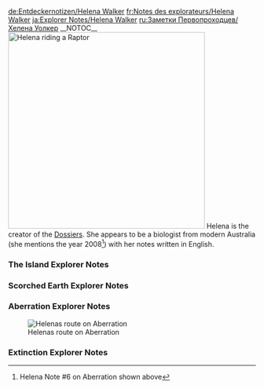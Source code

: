 <noinclude>
{{Include}}
{{ambox
| color = yellow
| icon = Carbonemys.png
| type = If you came directly to this page you can find the other Explorer Notes on page [[Explorer Notes]].
| info =
}}
[[de:Entdeckernotizen/Helena Walker]]
[[fr:Notes des explorateurs/Helena Walker]]
[[ja:Explorer Notes/Helena Walker]]
[[ru:Заметки Первопроходцев/Хелена Уолкер]]
{{MissingTranslations|es|it|pl|pt-br|th}}
</noinclude>__NOTOC__
[[File:Helena.jpg|thumb|400px|right|Helena<ref>[https://survivetheark.com/index.php?/articles.html/mysterious-mysteries-introducing-ark-digest-49-community-crunch-103-r557/ Digest 49, confirmation that Helena is the woman on the Box-Art]</ref> riding a [[Raptor]]]]
Helena is the creator of the [[Dossiers]]. She appears to be a biologist from modern Australia (she mentions the year 2008<ref>Helena Note #6 on Aberration shown above</ref>) with her notes written in English.

<div class="toccolours mw-collapsible mw-collapsed" style="background: none; border: none;">
===The Island Explorer Notes===
<div class="mw-collapsible-content">
{{Explorer Note
| title = Helena Note #1
| transcript = I’ve lost count of how many sunrises I’ve seen since I arrived on this island. Hundreds, I’d imagine, yet each one seems more beautiful than the last. Sometimes, I like to take Athena out just before dawn and watch it while flying through the morning sky. It’s in these simple moments that I realize just how lucky I am.<br/><br/>Not that I was unhappy exploring the reefs and rainforests back, in Oz, but I wasn’t ever going to spot a Bronto stomping about the outback, was I? Since I got here, I’ve had the opportunity to study creatures that no other biologist has even witnessed. I’ll always be grateful for that.
| author = Helena
| icon = NoteHelena.png
| sound = Helena_ExpNote_(The Island)_01.ogg
}}

{{Explorer Note
| title = Helena Note #2
| transcript = I’d been holding out for a change in weather before studying the wildlife of this island’s peculiar tundra region, but I think it’s safe to say that it’s not forthcoming. Clearly this planet has no axial tilt, and therefore, no seasons. That ice and snow isn’t melting anytime soon.<br/><br/>Can’t say I’m happy about it. The cold and I are not the best of mates, I can tell you that, but I’ll just have to suck it up. The climate during the Jurassic and cretaceous periods that many of this island’s creatures hail from was fairly uniform, so an arctic region is quite the oddity. It’d be plain stubborn of me not to have a Captain Cook.
| author = Helena
| icon = NoteHelena.png
| sound = Helena_ExpNote_(The Island)_02.ogg
}}

{{Explorer Note
| title = Helena Note #3
| transcript = The tribe that calls themselves The Howling Wolves has really made this northern adventure a lot easier. Well, them and Athena. She’s right at home here. I don’t think I’ll ever be able to repay Rockwell for just up and giving me, an Argentavis. He’s said our conversations are payment enough, but I still feel guilty. I should remember to collect some floral samples for him while I’m here.<br/><br/>Anyway, tagging along with the wolves has been a good introduction to the region, but I think I’m ready to making my own way. To make real scientific conclusions, I need to observe these animals undisturbed in their natural habitat for long periods of time.
| author = Helena
| icon = NoteHelena.png
| sound = Helena_ExpNote_(The Island)_03.ogg
}}

{{Explorer Note
| title = Helena Note #4
| transcript = What a day! There I am, putting the finishing touches on the mammoth dossier, when all of a sudden, a Tyrannosaurus starts attacking the herd. Strewth! A Tyrannosaurus wading through the bloody snow!<br/><br/>I asked The Howling Wolves at the nearest camp, and apparently, this is a common thing. They’re not new to the region. It just doesn’t make sense. How can a Tyrannosaurus survive in this climate? And how can the introduction of an apex predator not shift the entire ecosystem?
| author = Helena
| icon = NoteHelena.png
| sound = Helena_ExpNote_(The Island)_04.ogg
}}

{{Explorer Note
| title = Helena Note #5
| transcript = Well, I've combed through more carnivore droppings, than I care to calculate, and I can't say they provided many answers. All the predators in this region have very similar diets. With so many different predators hunting the same prey, the populations of all these species shouldn't be sustainable. Yet I've found nothing to indicate that any population shift is actually happening.<br/><br/>It's just bizarre! The longer I'm here, the more I realize that this region shouldn't exist. Its climate is out of sync with the rest of the island, many of the creatures here are millions of years ahead of the dinosaurs and the ecosystem is almost static!<br/><br/>Something's off. I need to review my notes.
| author = Helena
| icon = NoteHelena.png
| sound = Helena_ExpNote_(The Island)_05.ogg
}}

{{Explorer Note
| title = Helena Note #6
| transcript = Helena, you're a dipstick.<br/><br/>Going through my notes, I've realised that there are more predators than prey across this entire island by almost double. That's the opposite of how any ecosystem is supposed to work. I can't believe it took a Tyrannosaurus frolicking through the snow for me to see this. It's plain as day.<br/><br/>What to make of it? Add in the human factor, and it's impossible for this island to continue as it is by natural means. So, what, is this island's wildlife being monitored and curated somehow?<br/><br/>I should speak with Rockwell. Maybe he's come to a similar conclusion.
| author = Helena
| icon = NoteHelena.png
| sound = Helena_ExpNote_(The Island)_06.ogg
}}

{{Explorer Note
| title = Helena Note #7
| transcript = I never thought this island was normal, exactly. I mean, there are giant obelisks floating in the sky, for Pete's sake. Not to mention that cave I found, which hid a platform similar to those found at the base of said obelisks. Well, similar except for those oddly shaped holes that were carved into its podium.<br/><br/>I guess I just didn't care about all that. So long as I had my beautiful, unique and untainted ecosystem to study, I was happy. But now...<br/><br/>No, I shouldn't write it off just yet. Not before I arrive at Rockwell's. There's still a chance that my data is off or, that I missed something obvious. I won't give up on my paradise just yet.
| author = Helena
| icon = NoteHelena.png
| sound = Helena_ExpNote_(The Island)_07.ogg
}}

{{Explorer Note
| title = Helena Note #8
| transcript = I really need to visit Rockwell more. It's so energizing to be around someone of his experience that still has so much excitement for his work, and talking to him always helps me gain perspective.<br/><br/>As for the Island's ecological abnormalities, Rockwell reassured me that I was jumping to conclusions. He made a great point: Just because this place doesn't follow the scientific laws we're used to, doesn't mean it follows no scientific laws at all. After all, science is about discovery, and new discoveries can invalidate old principles.<br/><br/>So before I latch onto my theory, I need to gather more empirical evidence. Otherwise, I'm  no scientist.
| author = Helena
| icon = NoteHelena.png
| sound = Helena_ExpNote_(The Island)_08.ogg
}}

{{Explorer Note
| title = Helena Note #9
| transcript = On Rockwell's recommendation, I've headed south to start an in depth study of the Island's marine life with the help of a tribe called the Painted Sharks. Because the ecosystem of the ocean that surrounds the Island is separate from the ecosystem on the mainland, correlating patterns between them might help me isolate and understand this island's scientific abnormalities.<br/><br/>Also, after freezing my ass off for so long, I could really use an extended stay on a tropical island. Marine biology was never my strongest field, but I do love the ocean. If nothing else, it should be beautiful there.
| author = Helena
| icon = NoteHelena.png
| sound = Helena_ExpNote_(The Island)_09.ogg
}}

{{Explorer Note
| title = Helena Note #10
| transcript = The Painted Sharks have treated me like I'm the bloody queen since I showed them Rockwell's letter of recommendation. I don't think I've eaten better in my entire time on the Island. Not that it's a high bar, I'm a horrible cook. Oh, and they've been of tremendous help with my research, of course.<br/><br/>So far, my estimates of the predator-prey balance are consistent with the ecosystems on the mainland. The water is simply teeming with shoals of megalodons, and they are extremely aggressive. Perhaps that's a side effect of having limited prey? Sharks aren't known as territorial creatures. I'll have to study them further.
| author = Helena
| icon = NoteHelena.png
| sound = Helena_ExpNote_(The Island)_10.ogg
}}

{{Explorer Note
| title = Helena Note #11
| transcript = Still no anwsers as to why the Megalodons are so territorial, but I was privy to something even more extraordinary: Megalodon Mating Behavior! No one's ever witnessed Great Whites rooting around back home, so that alone is monumental, but I got something even better.<br/><br/>I know, what could possibly top watching Megalodons having a naughty, right? Tracking the female! I was able to observe her for almost the full gestation period, and get this, it only lasts one week. One Week! No wonder the population is so high. These are spitting out pups forty-four times the rate of Aussie Great Whites.<br/><br/>I should compare how they behave in captivity.
| author = Helena
| icon = NoteHelena.png
| sound = Helena_ExpNote_(The Island)_11.ogg
}}

{{Explorer Note
| title = Helena Note #12
| transcript = So, in addition to all of the oddities I found with wild megalodons, here's the real cherry on top: Taming them is a piece of piss. A bit of training and they're more obedient than the family dog.<br/><br/>Now, I've heard of sharks getting very rudimentary training over a year or so, but not to this extent. Certainly not so easily. Sharks aren't mammals or even avians, they're fish. They rely more on instinct, or to put it simply, they're not very smart. You shouldn't be able to ride one like a jet ski.<br/><br/>I'm trying to keep an open mind like Rockwell suggested, but this just feels wrong.
| author = Helena
| icon = NoteHelena.png
| sound = Helena_ExpNote_(The Island)_12.ogg
}}

{{Explorer Note
| title = Helena Note #13
| transcript = Well, this seals it. Just when I thought I'd made some sense of the notes I took while visiting the Painted Sharks, I spotted the nail in the proverbial coffin: Roos. A whole herd of giant Roos were just hopping about the countryside like they'd always been there.<br/><br/>As much as I love Roos, they just shouldn't be here, period. They evolved in Oz and Oz only sixty million years after the dinosaurs went extinct among a bevy of other marsupials. If I know any genus, it's this one, and Procoptodon should not exist here.<br/><br/>This island isn't an ecosystem, its a zoo.
| author = Helena
| icon = NoteHelena.png
| sound = Helena_ExpNote_(The Island)_13.ogg
}}

{{Explorer Note
| title = Helena Note #14
| transcript = Not too long ago, I thought this place was a far off utopia where I could study all the world's lost wonders. Now that I'm certain it's not natural at all, I have to say, it's lost a lot of luster.<br/><br/>Interference from mankind hasn't helped. Most tribes have learned to live in harmony with their slice of the island, but some aren't content with that. One is even trying to conquer all the others, and natural or not, this ecosystem won't be any better off if it's burned down in some great war.<br/><br/>The sunrises are still beautiful, though. At least nothing can change that.
| author = Helena
| icon = NoteHelena.png
| sound = Helena_ExpNote_(The Island)_14.ogg
}}

{{Explorer Note
| title = Helena Note #15
| transcript = Of all the abnormalities that I've observed, the tamed Megalodons stick out to me. It was almost like they were stray dogs who were resocialized, as though they had a genetic history of human obedience.<br/><br/>Most of my observations have been in the wild, but I think I may learn a thing or two if I observe domesticated creatures more closely. I need to study their diets, their mating patterns, how they socialize with other species... all that.<br/><br/>Rumor has it that there's some woman that's tamed a whole mess of them all by herself, so many that they call her The Beast Queen of the Jungle. Maybe she'll have some useful insights.
| author = Helena
| icon = NoteHelena.png
| sound = Helena_ExpNote_(The Island)_15.ogg
}}

{{Explorer Note
| title = Helena Note #16
| transcript = I suppose it was a bit naive of me to think that someone with the monicker of "Beast Queen" would roll out the red carpet. I guess I got used to all the friendly treatment that being an associate of Rockwell's earned me.<br/><br/>She did let me stay at least, and she hasn't instructed her dinosaurs to kill me yet, so that's a positive. Not that she'd really need the dinosaurs. If that glare of hers gets any more intense, I'll probably just burst into flames on the spot.<br/><br/>Strewth, I hope she eases up. Sifting through raptor excrement with someone watching is harder than you might think.
| author = Helena
| icon = NoteHelena.png
| sound = Helena_ExpNote_(The Island)_16.ogg
}}

{{Explorer Note
| title = Helena Note #17
| transcript = There's nothing special about the diet of these tamed creatures when compared to their wild counterparts. Part of that is the Beast Queen's doing, as she takes them on regular hunting excursions for training purposes.<br/><br/>Curiously, they never have to range too far. There is an abundance of prey nearby, despite the size of her pack. That this has held true regardless of her domesticated creature's remarkable birth and growth rates makes it even more unusual.<br/><br/>Oh, and I did finally get her name - Li Mei-Yin. She's gotten a little less glarey, too. In hindsight, maybe starting by studying her animals' feces just gave her the wrong impression...
| author = Helena
| icon = NoteHelena.png
| sound = Helena_ExpNote_(The Island)_17.ogg
}}

{{Explorer Note
| title = Helena Note #18
| transcript = The most interesting thing that I've observed about Mei-Ying's animals has been what they don't do - they never fight.<br/><br/>Among creatures that have been domesticated for generations like cats or dogs, that's normal, but there's a reason zoos keep their animals in separate enclosures. Certain instincts are hard to curb, and there should definitely be more disputes among such a diverse group.<br/><br/>Mei-Ying has even integrated a herd of herbivores into her army, as their thick hides have proven resistant to fire and explosives. Yet despite being surrounded by carnivores, they remain untouched. It doesn't make sense.<br/><br/>That's not to take anything away from Mei-Yin. She works hard to treat and train her animals well. She's not bad company either, at least when she's not mute and I don't go full biologist. Sometimes it's felt like speaking a new language, but it's been kind of refreshing.
| author = Helena
| icon = NoteHelena.png
| sound = Helena_ExpNote_(The Island)_18.ogg
}}

{{Explorer Note
| title = Helena Note #19
| transcript = After going over my notes from Mei-Yin's camp, I've concluded that the animals on this island are not only used to humans, but used to captivity. Even with their accelerated growth rates, their behavior indicates that they have been regularly domesticated for decades at least. Otherwise, they'd never obey the whims of mankind so easily.<br/><br/>With that in mind, I believe that my theory about this island being curated is back in play. In fact, it's possible that not only are animal populations being controlled, but that the animals themselves are genetically modified. However, before I bring this to Rockwell, there's one more rumor that I want to confirm.
| author = Helena
| icon = NoteHelena.png
| sound = Helena_ExpNote_(The Island)_19.ogg
}}

{{Explorer Note
| title = Helena Note #20
| transcript = This is the smoking gun. It has to be. I simply can't be convinced that this place is natural after finding an island populated entirely by carnivores.<br/><br/>Even if they fed off of each other, which is awfully dubious given that carnivore meat is much more likely to carry harmful parasites than herbivore meat, the landmass is so small and their population is so dense that they could never maintain it. Yet there it is, hidden away off the northeast coast of the Island. Someone would have to put them there on purpose.<br/><br/>There's no way that Rockwell can deny my theory now.
| author = Helena
| icon = NoteHelena.png
| sound = Helena_ExpNote_(The Island)_20.ogg
}}

{{Explorer Note
| title = Helena Note #21
| transcript = As I expected, Rockwell couldn't deny my theory, but I can't say that I have his endorsement either. He didn't seem terribly engrossed in the subject, frankly. Something else seems to have captured his attention as of late: the Island's obelisks..<br/><br/>Apparently, Rockwell stumbled upon a way to interact with the towering monuments while spelunking, of all things. I guess he felt the need to scratch that old intrepid explorer itch of his. It's pretty impressive, considering his age.<br/><br/>Now that I think about it, the obelisks could be linked to my own findings. Their nature has always been a mystery, and Rockwell made some intriguing observations. I should follow up.
| author = Helena
| icon = NoteHelena.png
| sound = Helena_ExpNote_(The Island)_21.ogg
}}

{{Explorer Note
| title = Helena Note #22
| transcript = Though I've been received by the Iron Brotherhood, they didn't seem very pleased to see me, especially when I mentioned Rockwell. That's a first. Add that to the rather deserted, gloomy state of their compound, and I'm starting to feel a bit apprehensive. Their leader can't return from his hunting expedition soon enough.<br/><br/>All I've confirmed so far is that yes, they gathered all of the artifacts Rockwell sought and yes, the artifacts were able to activate one of the obelisks. You'd think they'd be celebrating such a monumental discovery, but it's just killjoys as far as the eye can see. Go figure.
| author = Helena
| icon = NoteHelena.png
| sound = Helena_ExpNote_(The Island)_22.ogg
}}

{{Explorer Note
| title = Helena Note #23
| transcript = I keep glancing at the artifact. I understand why the Iron Brotherhood's leader didn't want it. Since it has no apparent use, all it does is remind him of the tribesman who died seizing it from that giant spider.<br/><br/>Can it really be useless, though? They described the artifacts that activated the obelisk as looking similar to it, so I headed to the nearest obelisk to see if I could get a response. No luck. Maybe it activates something else?<br/><br/>Of course! The platform in the cave! It's a long shot, but it's the only thing I can think of that's similar to the obelisks. Definitely worth a try.
| author = Helena
| icon = NoteHelena.png
| sound = Helena_ExpNote_(The Island)_23.ogg
}}

{{Explorer Note
| title = Helena Note #24
| transcript = Unbelievable! The artifacts perfectly fits one of the slots in the platform's pedestal. How did I not notice that right away? I really am a dipstick.<br/><br/>So if this key, such as it is, was acquired by activating one of the obelisks, then it follows that the other two keys can be obtained by activating the other two obelisks. Then, with all three keys, maybe this platform will lead to whatever is controlling the Island's ecosystem.<br/><br/>If the other obelisks work the way that the first one did, that means I have to find a whole mess of artifacts first, and I don't think I can do that alone...
| author = Helena
| icon = NoteHelena.png
| sound = Helena_ExpNote_(The Island)_24.ogg
}}

{{Explorer Note
| title = Helena Note #25
| transcript = Well, the Howling Wolves are quickly tracking down the artifacts, but after hearing about what happened to the Iron Brotherhood, that's as far as they'll go. It's understandable, but it leaves me in a tight spot. If a giant spider and I get in a scrap, the spider's winning for sure.<br/><br/>Even with Athena on my side, I prefer to avoid danger, not confront it. My aim's piss poor and I've got fists like marshmallows. If I want a fair go at actually surviving whatever happens when the obelisk activates, I'll need backup.<br/><br/>Negotiation Notes: Don't mention feces. Don't look directly at the glare. Bring chili (UNBURNED).
| author = Helena
| icon = NoteHelena.png
| sound = Helena_ExpNote_(The Island)_25.ogg
}}

{{Explorer Note
| title = Helena Note #26
| transcript = Now, I know you don't get a nickname like "Beast Queen" without being one tough lady, but when I saw that giant ape, I still thought we were buggered. Fortunately, Mei-Yin's got more intestinal fortitude than yours truly, and somehow, someway she was able to pull out a win. Glad I'm on her good side!.<br/><br/>I already found the second key, but I want to take a look around here before we head back through the portal. This ape either lived here, or was released when we activated the obelisk. Finding out how it survived in this isolated environment or how it got here could prove useful.
| author = Helena
| icon = NoteHelena.png
| sound = Helena_ExpNote_(The Island)_26.ogg
}}

{{Explorer Note
| title = Helena Note #27
| transcript = So, these are the conquerors that I heard about way back when. Not a great first impression. Mei-Yin and I weren't quite mates, but watching her creatures get slaughtered like that certainly wasn't pleasant. I'm not a fan of the prisoner lifestyle, either.<br/><br/>The leader introduced himself as Gaius Marcellus Nerva, and he's not a complete bogan, I'll give him that. He let me keep my personal effects and our conversations have been civil so far. I get the feeling that'll change if I don't cooperate, though.<br/><br/>Not that I have much choice. They already took the keys. The only way I'm seeing this through is as a "guest" of the New Legion."
| author = Helena
| icon = NoteHelena.png
| sound = Helena_ExpNote_(The Island)_27.ogg
}}

{{Explorer Note
| title = Helena Note #28
| transcript = This Nerva bloke's FIGJAM incarnate. He seems to think that he's Jupiter's gift to the Island or some rubbish like that. I think his ego was actually tangible when the Legion returned from to the obelisk with the third key and the head of a dragon in tow.<br/><br/>Sadly, as much as I would enjoy seeing him fall flat on his face, I need him and I need the New Legion. So, when he "asked" me to guide his forces to the hidden cave, I obliged without protest.<br/><br/>What he'll do with me afterwards, I don't know.
| author = Helena
| icon = NoteHelena.png
| sound = Helena_ExpNote_(The Island)_28.ogg
}}

{{Explorer Note
| title = Helena Note #29
| transcript = When Nerva and his band return from the cave, they'll decide my fate, so this may be my final chance to reflect. I may as well take advantage of it.<br/><br/>I realize that had I just ignored the signs and accepted this paradise at face value, I'd still be happy and free. Would that have been better? I don't think so. After a lot of thought, I've decided that I'd rather die seeking the truth than living in an illusion. That, as Rockwell would say, is the path of a true scientist.<br/><br/>Not that I'm Galileo battling the church or anything, but hey, it's something to hold onto.
| author = Helena
| icon = NoteHelena.png
| sound = Helena_ExpNote_(The Island)_29.ogg
}}

{{Explorer Note
| title = Helena Note #30
| transcript = Well, I'm not dead, and as it turns out, neither was Mei-Yin. In fact, it was her who freed me, and insisted we follow Nerva through the portal in the cave.<br/><br/>A horrifying scene awaited us. All of Nerva's men lay dead amongst the shards of a mysterious metal, but Nerva's body was missing. Forgetting my present company, I suggested a peaceful approach if we encountered him. That earned me one hell of a knockout punch.<br/><br/>When I came to, I searched the whole station, but the only signs of Mei-Yin and Nerva were a few ounces of dried blood. No bodies, and no victor.<br/><br/>There, floating outside the window and surrounded by machinery, was the very island that I had been living on, and it too was orbiting high above the Earth along with countless other stations just like it. The ecosystem on the Island wasn't just curated, it was completely artificial from the ground up!<br/><br/>What in the hell is all this, why would anyone construct it, and how could they have possibly kept it hidden from the world? I don't have the answers to any of these questions or the dozens of others that keep popping into my head, but somehow, I mean to find out. Somehow, I'll find the truth.
| author = Helena
| icon = NoteHelena.png
| sound = Helena_ExpNote_(The Island)_30.ogg
}}</div>
</div>

<div class="toccolours mw-collapsible mw-collapsed" style="background: none; border: none;">
===Scorched Earth Explorer Notes===
<div class="mw-collapsible-content">
{{Explorer Note
| title = Helena Note #1 (Scorched Earth)
| transcript = I had to pick the desert. Why the hell did I pick the desert?<br/><br/>Well, I suppose "pick" is a rather strong word for it. I’m still not entirely certain just how I got that console working, but it suddenly started cycling through holographic images of different destinations far from the island that I’d been living on. Of course, I just had to go and press another button while it was showing off one that contained miles and miles of bloody desert, and here I am.<br/><br/>That’s just typical of me, isn’t it? Always leaping, never looking. Oh well, better make the best of it, and by that, I mean "better not die of heat exhaustion."
| author = Helena
| icon = NoteHelena.png
| sound = Helena_ExpNote_(Scorched Earth)_01.ogg
}}

{{Explorer Note
| title = Helena Note #2 (Scorched Earth)
| transcript = My hunting skills are seriously out of practice. Not that I was ever spectacular, but I feel like I’d graduated from smashing bugs with a rock at some point.<br/><br/>At least I was thoroughly rewarded for my efforts. My hunch was spot on these big green bastards are carrying drinkable water on their backs, and thank goodness for that! I may have never known if I’d killed a red one first, since those carry oil instead. Far less useful when you’re dying of thirst, let me tell you.<br/><br/>I may be fighting the inevitable, though. I’m still on foot and still alone. Definitely miss Athena.
| author = Helena
| icon = NoteHelena.png
| sound = Helena_ExpNote_(Scorched Earth)_02.ogg
}}

{{Explorer Note
| title = Helena Note #3 (Scorched Earth)
| transcript = I’m on a roll. By sheer coincidence, I stumbled into another group of survivors today, and they didn’t try to kill me or anything. If I didn’t know how probability actually worked, I’d say that this recent string of good luck is the universe making up for sending me to the bloody desert in the first place.<br/><br/>The caravaners were welcoming, and the creatures they ride are fascinating. They seem like dinosaurs, but they also appear to share some biology with camels. Bizarre! For all its oddities, the island never had anything like that.<br/><br/>I’ll have to study them… after a nap. All this desert survival’s left me knackered.
| author = Helena
| icon = NoteHelena.png
| sound = Helena_ExpNote_(Scorched Earth)_03.ogg
}}

{{Explorer Note
| title = Helena Note #4 (Scorched Earth)
| transcript = If I’d ended up in this place instead of on that island, I’d have never imagined the ecosystem was natural. Not for two seconds.<br/><br/>Take these morellatops: they’re a cross between a ceratops, a morelladon and a camel, and the strangest part? There are places in its humps where you can stick a spigot and get clean drinking water. Tastes like piss, but not only is it safe, it doesn’t even harm the morellatops. It’s crackers.<br/><br/>Definitely the result of genetic engineering, but I knew that, didn’t I? It’s time to get to the “why.” Maybe studying the creatures here with my new perspective will yield some insight.
| author = Helena
| icon = NoteHelena.png
| sound = Helena_ExpNote_(Scorched Earth)_04.ogg
}}

{{Explorer Note
| title = Helena Note #5 (Scorched Earth)
| transcript = Today, I caught a glimpse of what the caravaners call the "Endless Dunes". The desolate sea of sand that apparently surrounds the livable portion of the desert on all sides.<br/><br/>Now those dunes can't literally be endless, but it's easy to see why one would think that. Not only do they, stretch on to the horizon, but they're home to get to... get this... giant sand "worms" that will devour anything that sets foot in their domain.<br/><br/>I laughed that off at first. Then I saw a creature the size of a train burst up from the sand and devour a wild morellatops that had wandered into its territory. I suppose I'll just have to learn to walk without rhythm...
| author = Helena
| icon = NoteHelena.png
| sound = Helena_ExpNote_(Scorched Earth)_05.ogg
}}

{{Explorer Note
| title = Helena Note #6 (Scorched Earth)
| transcript = As absurd as the Death Worms are, I see their purpose. They are a natural barrier.<br/><br/>If this whole place is a space station posing as a real ecosystem, then it needs to keep the wildlife and humans inside it contained in a way that appears natural. The island accomplished that by simply being an island, and the desert does it via the Death Worms.<br/><br/>Granted, a large population of predators with ludicrous kilocalorie needs would never last long in a place as devoid of prey, but as this is an artificial environment, the station can feed or, replace the Death Worms as needed. It's a little convoluted, but it makes sense.
| author = Helena
| icon = NoteHelena.png
| sound = Helena_ExpNote_(Scorched Earth)_06.ogg
}}

{{Explorer Note
| title = Helena Note #7 (Scorched Earth)
| transcript = Time to go over the facts.<br/><br/>Like the island, this desert is a space station posing as a natural environment. It is inhabited by a large population of dangerous, genetically engineered creatures, and a small population of humans that are struggling to survive. This whole environment is then deliberately contained by a combination of a holographic horizon and natural barriers.<br/><br/>Assuming the other space stations are at all similiar, then this whole thing is starting to look like some kind of bizarre experiment on a grand scale. Yes, each station would represent an experimental group, and...<br/><br/>I'll have to continue this later. One of the caravan's scouts just returned in a panic. Something about rocks being alive, which is of course ridic.
| author = Helena
| icon = NoteHelena.png
| sound = Helena_ExpNote_(Scorched Earth)_07.ogg
}}

{{Explorer Note
| title = Helena Note #8 (Scorched Earth)
| transcript = I long for the days when I thought a tyrannosaurus frolicking through the snow was the height of absurdity. Compared to yesterday, that seems commonplace.<br/><br/>As the scout had so eloquently put, the rocks were indeed alive. Alive, in the shape of a massive, bipedal golem and exceedingly angry. I was too shocked to scatter like the others when it charged, and for a moment, I was certain that I would die.<br/><br/>Then something even more ludicrous happened - lightning crashed into the golem, but it didn't come from the sky. It came from the mouth of a bloody dragon.<br/><br/>I don't recall much else. Fear and instinct pretty much took over for the rest of the day, and while that helped me survive, I'm once again on my own.
| author = Helena
| icon = NoteHelena.png
| sound = Helena_ExpNote_(Scorched Earth)_08.ogg
}}

{{Explorer Note
| title = Helena Note #9 (Scorched Earth)
| transcript = I remember now, the dragon had a rider. Rather, the wyvern did. Two legs means its a wyvern. Strewth, listen to me, fighting to survive and still finding time for semantics.<br/><br/>The rider was covered up too well to get a good look at them. Could it have been Mei Yin? No, that's stupid. I don't know if she's even alive, much less in this desert with me. It would be just like her though, to have tamed the meanest thing here so quickly.<br/><br/>It's nice to pretend that a friend might be looking out for me, at least. We were sort of mates, right? Sort of.<br/><br/>I could really use one right now. A friend, I mean.
| author = Helena
| icon = NoteHelena.png
| sound = Helena_ExpNote_(Scorched Earth)_09.ogg
}}

{{Explorer Note
| title = Helena Note #10 (Scorched Earth)
| transcript = Well, I found a new best mate. The little fuzzball isn't exactly what I meant, but I'll take her.<br/><br/>I've dubbed her species Renopila Amplexus. They're small, cuddly little herbivores, and as far as I can tell, taming one has no practical use. I just couldn't let the her starve to death, though. I guess all this rubbish with golems and wyverns has quelched what was left of my scientific instinct to leave nature to nature.<br/><br/>At least we provide each other with a little warmth at night, and her antics have helped to keep my spirits up. I suppose I'll need to give her a name.
| author = Helena
| icon = NoteHelena.png
| sound = Helena_ExpNote_(Scorched Earth)_10.ogg
}}


{{Explorer Note
| title = Helena Note #11 (Scorched Earth)
| transcript = I may have been wrong about Renopila not having a practical use. Earlier today, my furry new companion started bouncing around so excitedly that I couldn't calm her down, and then soon enough it started raining.<br/><br/>I brushed that off as a coincidence, but soon after filling my waterskins and setting off once more, she started acting skittish. I decided to find shelter just in case, and within minutes light rainfall had turned into an electrical storm.<br/><br/>I'll need more evidence to draw any firm conclusions of course, but I wouldn't mind having a fuzzy little weather radar with me.<br/><br/>You know... It's a little on the nose, but Radar's not a bad name.
| author = Helena
| icon = NoteHelena.png
| sound = Helena_ExpNote_(Scorched Earth)_11.ogg
}}

{{Explorer Note
| title = Helena Note #12 (Scorched Earth)
| transcript = Thank goodness that I decided to find some high ground two days ago, or I'd have never spotted this settlement. That's twice now that I've stumbled into my own salvation. I can't count on that happening again. I'll need to stay here for a while and prepare before setting out once more.<br/><br/>Fortunately, the villagers are willing to let me trade work for supplies and shelter. Another stroke of luck, and another factor I can't rely on. On the Island, Rockwell's name got me far, but here I'm just another stranger. Not everyone will trust or help me. I need to be prepared to survive on my own.
| author = Helena
| icon = NoteHelena.png
| sound = Helena_ExpNote_(Scorched Earth)_12.ogg
}}

{{Explorer Note
| title = Helena Note #13 (Scorched Earth)
| transcript = In some ways, surviving on my own was less work. At least then I wasn't conscripted into manual labor. Ugh, my whole body feels sore!<br/><br/>I bet I wouldn't have to work if I were as adorable as Radar. The whole village is in love with her. I swear, they spoil her like a furry little princess. <br/><br/>Rockwell would be livid about this arrangement. I can just hear him ranting about treating scholars with propriety. I hope the old Brit is doing well. Maybe when I've broken this mystery wide open, I'll figure out a way to get him off the Island and we can discuss it all over tea like old times.
| icon = NoteHelena.png
| sound = Helena_ExpNote_(Scorched Earth)_13.ogg
}}

{{Explorer Note
| title = Helena Note #14 (Scorched Earth)
| transcript = While my mind still can't recall the last time I fired a gun, my muscle memory is much better. According to my would be instructor, I wasn't a complete disaster on the firing range.<br/><br/>I'm no pacifist. Death and violence are a part of life, that's just nature. Yet a gun still makes me a little uncomfortable. The idea of shooting at another human just seems instinctively wrong to me. I couldn't even fire at the New Legion back on the island.<br/><br/>But I need to pull my weight. The villagers have been welcoming and patient with me. For their sakes, I need to practice.
| author = Helena
| icon = NoteHelena.png
| sound = Helena_ExpNote_(Scorched Earth)_14.ogg
}}

{{Explorer Note
| title = Helena Note #15 (Scorched Earth)
| transcript = I may have to put my freshly polished marksmanship skills to the test sooner than I thought. A hunting party spotted a swarm of giant mantises heading in our direction.<br/><br/>Yes, giant mantises. I haven't spotted them with my own eyes, but the villagers have spoken of them every now and again. They say the insects have these little hands that can actually grip and wield weapons or tools. Sounds absolutely loony, but so is the idea of a mantis swarm at all. They must share Ghost Mantis' distaste for cannibalism.<br/><br/>No one seems keen on fighting them, but they're too close to outrun. Hopefully they'll just pass us by.
| author = Helena
| icon = NoteHelena.png
| sound = Helena_ExpNote_(Scorched Earth)_15.ogg
}}

{{Explorer Note
| title = Helena Note #16 (Scorched Earth)
| transcript = My hopes that the Mantises would ignore the village were unfounded, and I think we were all wondering if this morning's sunrise would be our last. Despite all my practice, my rifle felt heavy and foreign in my shaking hands as the swarm advanced. Fortunately, they weren't our only visitors.<br/><br/>The villagers erupted in cheers as lightning and fire tore through the advancing insects from above. Some chanted a name: Wali al Aswad. The rider, still hidden behind black robes, didn't acknowledge the ovation. With swift efficiency, their small flight of Wyverns decimated the Mantis swarm and made for the horizon.<br/><br/>Wali al Aswad... I need to meet this person, if only to thank them.
| author = Helena
| icon = NoteHelena.png
| sound = Helena_ExpNote_(Scorched Earth)_16.ogg
}}

{{Explorer Note
| title = Helena Note #17 (Scorched Earth)
| transcript = Just who or what Wali al Aswad is depends on who you ask. Some of the villagers have attached a religious connotation to the figure, believing it to be some sort of heavenly guardian who appears to worthy in their time of need, One villager is even convinced Wali is an extraterrestrial.<br/><br/>I don't deal in beliefs. I deal in empirical evidence, and that means nothing about Wali is certain until I can meet them. I won't forget this village's kindness, especially after granting me a morellatops and supplies for my journey, but this is why I'm here - to find answers.
| author = Helena
| icon = NoteHelena.png
| sound = Helena_ExpNote_(Scorched Earth)_17.ogg
}}

{{Explorer Note
| title = Helena Note #18 (Scorched Earth)
| transcript = I'm definitely more prepared for this desert than before, and better equipped. With my morellatops offering a large, mobile supply of water and Radar looking out for the weather, the only threat I really have to worry about is major predators. Also giant golems.<br/><br/>I'm actually impressed with the shape I'm in, if I do say so myself. I think I even saw some ab definition the other day. Took me long enough. I've been living without sweets for ages, after all, You'd think I'd get fit much quicker.<br/><br/>Great, now I miss sweets. The things I'd to do taste chocolate again...
| author = Helena
| icon = NoteHelena.png
| sound = Helena_ExpNote_(Scorched Earth)_18.ogg
}}

{{Explorer Note
| title = Helena Note #19 (Scorched Earth)
| transcript = It took weeks of searching, but I finally caught a glimpse of Wali al Aswad. I knew I was getting close when I found a series of fulgurite formations this morning, and sure enough, I spotted several wyverns later in the afternoon with a lone rider among them.<br/><br/>The rider clearly saw me too, because soon enough the wyverns were circling overhead. I waved and yelled in greeting, even calling out Mei Yin's name just in case. Yet without so much as a nod, the wyverns regrouped and flew off.<br/><br/>Wali's not a social butterfly it seems, but I'm not letting them off the hook that easily.
| author = Helena
| icon = NoteHelena.png
| sound = Helena_ExpNote_(Scorched Earth)_19.ogg
}}

{{Explorer Note
| title = Helena Note #20 (Scorched Earth)
| transcript = Of course Wali lives on a bloody mountain. Of course they do. I saw their wyverns land at the summit yesterday, and they haven't left. This has to be their home...unfortunately.<br/><br/>The paths were too narrow for my morellatops, so I had to leave it behind. It should know to wander off if I don't return for it, not that I can really afford to worry about it. The climb's doing a fine job of kicking my ass even without distractions.<br/><br/>I swear, if I don't have a six pack after climbing a mountain in the bloody desert, I'm going to be awfully cross.
| author = Helena
| icon = NoteHelena.png
| sound = Helena_ExpNote_(Scorched Earth)_20.ogg
}}

{{Explorer Note
| title = Helena Note #21 (Scorched Earth)
| transcript = I don't know what kind of reception I expected when I reached the summit, but laughter wasn't one of them. Yet that was exactly what I heard when I finally let myself collapse and started flinging every obscenity I could think of at this damned mountain - the bemused laughter of an old woman.<br/><br/>Wali al Aswad is definitely no guardian angel. She was quick to dismiss those particular rumors with remarks about how the gods have abandoned this wretched place.<br/><br/>As long I avoided that subject though, she's welcomed my questions with surprising warmth, though often enigmatically. I have a feeling that I'll need to be patient with her.
| author = Helena
| icon = NoteHelena.png
| sound = Helena_ExpNote_(Scorched Earth)_21.ogg
}}

{{Explorer Note
| title = Helena Note #22 (Scorched Earth)
| transcript = It turns out that I didn't find Wali al Aswad. She found me.<br/><br/>While the portal I used to get here opened with little fanfare on my end, apparently the other side created quite the spectacle. According to Wali, it was easy for her to spot from atop her wyvern, and she started tailing me soon afterwards. I guess her timely interventions were no coincidence.<br/><br/>She didn't seem very surprised when I told her about the obelisks, their guardians or even that this desert is actually a space station. Either she knows more than she's saying, or experience has grinded the surprise right out of her.
| author = Helena
| icon = NoteHelena.png
| sound = Helena_ExpNote_(Scorched Earth)_22.ogg
}}

{{Explorer Note
| title = Helena Note #23 (Scorched Earth)
| transcript = I really missed flying. There's no replicating the feeling, and no replacement for seeing a sunrise amongst the clouds.<br/><br/>Wali probably started these wyvern riding sessions just to give herself an escape hatch when our conversations get too personal, but I can't say I mind. Despite their appearance, riding a wyvern is just as pleasant as riding an argentavis, even without a saddle. By design, perhaps?<br/><br/>No matter. Genetically engineered or not, they are magnificent creatures. It's a risky proposition, but I absolutely must observe them in the wild sometime. I can't pass up an opportunity like that.
| author = Helena
| icon = NoteHelena.png
| sound = Helena_ExpNote_(Scorched Earth)_23.ogg
}}

{{Explorer Note
| title = Helena Note #24 (Scorched Earth)
| transcript = Now that Wali has deemed by wyvern riding skills acceptable, she's finally agreed to show me around the region.<br/><br/>From what I can gather, Wali has been here for a very long time, maybe longer than Rockwell was on the island. She knows the history of every village and ruin. Apparently there was once a great city to the southeast, but it was wiped out at some point.<br/><br/>She's still mum on a lot of details, but I'll just have to keep prying. Radar's been helpful in that regard. Wali definitely seems to be in a better mood when the fuzzball's around. That little charmer's certainly earned her keep.
| author = Helena
| icon = NoteHelena.png
| sound = Helena_ExpNote_(Scorched Earth)_24.ogg
}}

{{Explorer Note
| title = Helena Note #25 (Scorched Earth)
| transcript = I'm grateful that Wali allows me time to study the local wildlife, but I suspect she only does so out of amusement. She always says something like, "Why do you spend so much time on these scribbles that no one will read?"<br/><br/>I never have a good retort. It's true that no one else may ever read my dossiers, as I have no way to reproduce or distribute them as long as I'm trapped on one of these space stations. When I started them, they were a passion project, created out of my love for nature and its creatures.<br/><br/>Now? I guess they're just part of my identity. Writing them helps remind me who I am.
| author = Helena
| icon = NoteHelena.png
| sound = Helena_ExpNote_(Scorched Earth)_25.ogg
}}

{{Explorer Note
| title = Helena Note #26 (Scorched Earth)
| transcript = I can't believe it! Wali spotted someone wandering in the desert the other day, and it turned out to be none other than Edmund Rockwell! I just about burst into tears when I recognized him.<br/><br/>Apparently, he heard that Nerva was holding me captive and sought to negotiate my release. That lead him to the cave, and eventually he wound up here. Awfully sweet of him to go through all that trouble for my sake!<br/><br/>Strangely, Wali claims that she saw a portal open up far away from her territory shortly before mine did. I guess that was Rockwell's, though Wali arrived at the scene too late to track him. Rockwell theorized that the portals may have taken us through time as well as space. Considering my present company, I'm inclined to agree with him.
| author = Helena
| icon = NoteHelena.png
| sound = Helena_ExpNote_(Scorched Earth)_26.ogg
}}

{{Explorer Note
| title = Helena Note #27 (Scorched Earth)
| transcript = Wali has been much quieter since we found Rockwell. I guess she's just letting us catch up. However, she did say something interesting when we were recounting Nerva's ambitions for the Island.<br/><br/>"This place would never allow anyone to master it," she said, and when I asked her to explain, she told me that the great city to the southeast was destroyed by the obelisk itself.<br/><br/>Now it's just conjecture, but it's interesting to think about. Could the curators of these stations be monitoring human behavior and clipping its wings should the survivors ever band together and fly too close to the sun? If each station represents a different group in a larger experiment, "resetting" human progress would make a lot of sense.<br/><br/>It's a bit grim though, isn't it? Yikes.
| author = Helena
| icon = NoteHelena.png
| sound = Helena_ExpNote_(Scorched Earth)_27.ogg
}}

{{Explorer Note
| title = Helena Note #28 (Scorched Earth)
| transcript = I don't think Rockwell's been sleeping much. I awoke last night to find him studying a strange piece of metal by firelight. I guess some tribe gave it to him as a gift, along with a very familiar looking artifact.<br/><br/>I insisted that we show those items to Wali, and she recognized them as the property of this station's lone guardian. With all that she knows, I'm not surprised that she's activated the obelisks before. Hell, it sounds like the old battle ax has even slain the beast herself!<br/><br/>Since we have said guardian's artifact, Wali says that we can leave this station at any time. I suppose we may as well. Rockwell's eager to depart, and as much as I like Wali, I've had my fill of sand.
| author = Helena
| icon = NoteHelena.png
| sound = Helena_ExpNote_(Scorched Earth)_28.ogg
}}

{{Explorer Note
| title = Helena Note #29 (Scorched Earth)
| transcript = The transporter that can take us back to the "control center"  station is in the ruins of another city, south of the mountains. Wali believes that it was destroyed by the obelisks, just like the city in the southeast.<br/><br/>I didn't press her for details, not that I'd have gotten any. Wali's more tight lipped about those ruins than anything. I had to practically beg her to take me to the southeastern city, and while we were there, she spent most of her time just gazing out into the distance.<br/><br/>No sense in bringing her mood down with that rubbish now. After all that she's done for me, I'd like give her a nice, proper farewell.
| author = Helena
| icon = NoteHelena.png
| sound = Helena_ExpNote_(Scorched Earth)_29.ogg
}}

{{Explorer Note
| title = Helena Note #30 (Scorched Earth)
| transcript = Having seen us through the ruins and safely to the platform, Wali has taken her leave. After doing so much for me, I was sad to see her go, but at least I got her to smile before she left. Well, me and Radar. I can't very well take the little critter with me, so I officially gave Wali ownership of her. They'll be good for each other, I think.<br/><br/>Gah, I wrote "Wali" up there. Twice! I suppose old habits die hard, but it's not really her name, is it? I always knew that was the case, but she'd never told me to call her anything else. At least not until now.<br/><br/>Well at any rate - cheers, Raia. It was a pleasure to have known you.
| author = Helena
| icon = NoteHelena.png
| sound = Helena_ExpNote_(Scorched Earth)_30.ogg
}}</div>
</div>

<div class="toccolours mw-collapsible mw-collapsed" style="background: none; border: none;">
===Aberration Explorer Notes===
<div class="mw-collapsible-content">
{{Explorer Note
| title = Helena Note #1 (Aberration)
| transcript = Bloody hell, this place is weird. Don't get me wrong, it's fascinating too. Such an abundance of underground flora is completely unheard of, and because so many of the plants here are bioluminescent, the whole forest has an eery beauty to it.<br/><br/>That's just it though - eery is the operative word. I've been holding my rifle so tightly since we got here that I swear I've left dents in the grip.<br/><br/>We should have gone back to the Island. People know us there, they might have preferred help and supplies. Rockwell didn't want to hear it though, and I wasn't about to let him come here alone.
| author = Helena
| icon = NoteHelena.png
| sound = Helena_ExpNote_(Aberration)_01.ogg
}}

{{Explorer Note
| title = Helena Note #2 (Aberration)
| transcript = "You can't surprise me anymore, life," I said. "After wyverns, golems and giant sand worms, I'm ready for anything."<br/><br/>"What about flying squid-bat-murder-monsters?" life replied.<br/><br/>"Well, that is mildly surprising," I conceded.<br/><br/>By which I mean, I shot and cursed at those things all afternoon. At least, when I wasn't running from them. Thankfully after thinning their numbers a little, they decided that Rockwell and I weren't worth the trouble. Let's hope they don't change their minds. I'm not sure I have enough ammunition left to fend them off again.<br/><br/>And yes, I know that FSBMM isn't the most scientific of monikers, but I'm bloody upset with them right now so that's what I'm calling them...along with some other names I'd rather not write down.
| author = Helena
| icon = NoteHelena.png
| sound = Helena_ExpNote_(Aberration)_02.ogg
}}

{{Explorer Note
| title = Helena Note #3 (Aberration)
| transcript = While I can't say I'm enamored with this station's wildlife, I'm certainly grateful for its abundance of natural resources, particularly water. The permeability of the rocks here is astounding. The cavern walls are wet with condensation, and the floor is littered with pools of water.<br/><br/>After all that time in the desert, this is one change I can welcome with open arms! Thank God for hydration!<br/><br/>I don't mean that just for my own sake, either. Rockwell seems...distracted. The other day, I had to keep him from walking headlong into a poisonous mushroom. He wouldn't fare well in a harsher environment. Then again, at his age, I'm sure I'd lose a step too.
| author = Helena
| icon = NoteHelena.png
| sound = Helena_ExpNote_(Aberration)_03.ogg
}}

{{Explorer Note
| title = Helena Note #4 (Aberration)
| transcript = There's no mistaking it. That was a giant, armored mole rat. Thankfully it wasn't aggressive, so I was able to get a good look at it.<br/><br/>Its appearance made me realize something that I'd taken for granted. Every creature I've encountered has some basis on either a known species, or human legend. Golems and wyverns never existed on Earth, but humans did write stories about them. Even the FSBMMs (still cross with them) appear to be a pastiche of known fauna.<br/><br/>What does that mean? Are the curators of these stations human, do they merely possess extensive knowledge of humans or am I grasping at straws? I can't say, but it's worth pondering.
| author = Helena
| icon = NoteHelena.png
| sound = Helena_ExpNote_(Aberration)_04.ogg
}}

{{Explorer Note
| title = Helena Note #5 (Aberration)
| transcript = The FSBMMs returned, and I was right - I didn't have the firepower to fight them. Luckily someone else did.<br/><br/>It was incredible! I've never seen a human move that fast. One second, I'm a dead woman, and the next there's someone in glowing, silver armor tearing through those creatures like they were dodos. One got punched so hard it skipped off the cavern floor!<br/><br/>As if a superhuman savior wasn't shocking enough, when they lifted their visor, I found a familiar face. It was Mei-Yin! It took me a good minute to form a sentence after that. I must have looked like a complete dipstick, because I swear, she almost laughed.<br/><br/>At least I'm a living dipstick, and with her around, I just might stay that way.
| author = Helena
| icon = NoteHelena.png
| sound = Helena_ExpNote_(Aberration)_05.ogg
}}

{{Explorer Note
| title = Helena Note #6 (Aberration)
| transcript = What's the saying? Absence makes the heart grow fonder? On the Island, I wasn't sure where I stood with Mei Yin, but now we've been catching up like best mates. She apologized for socking me in the face, I learned how she arrived here and that she got her new scar while battling Nerva to the death... you know. Best mate things.<br/><br/>She also introduced us to some of her new allies at her camp, and here's where it gets loony - they're from the future! Well, my future, anyway.<br/><br/>It all fits, doesn't it? I never met anyone from my future before, but Mei Yin and Rockwell are from my past and the technology here is beyond anything from my present. Clearly the current year is far beyond 2008, but by how much?
| author = Helena
| icon = NoteHelena.png
| sound = Helena_ExpNote_(Aberration)_06.ogg
}}

{{Explorer Note
| title = Helena Note #7 (Aberration)
| transcript = The journey to the village was a bit tricky. Since Rockwell and I lack the high-tech armor the others wear, they had to help us along with rope ladders and zip-lines.<br/><br/>We made it eventually though, and it's quite the sight. The technology this tribe uses is incredible, although Rockwell was far more intrigued by it than I was. Mei Yin's friend, Diana, gave us the grand tour and he pelted her with questions the whole time.<br/><br/>Fortunately, Diana just smiled and answered his questions patiently. Apparently she was a pilot in her own time, which is the same era her fellow villagers are from. That there are so many people from one time period on one station seems unusual. I wonder what it means?"
| author = Helena
| icon = NoteHelena.png
| sound = Helena_ExpNote_(Aberration)_07.ogg
}}

{{Explorer Note
| title = Helena Note #8 (Aberration)
| transcript = I have to convince them to stop! There's no way the station will allow this.<br/><br/>"This place would never allow anyone to master it."<br/><br/>If it weren't for Raia's warning, I'd be ecstatic about what they were creating. A gateway that can help us escape the station and reach the planet below? It's brilliant, but the obelisks will kill everyone here before we can complete it, just like they destroyed the village Raia told me about. I'm sure of it.<br/><br/>Bloody hell, I'm going to look like an absolute madwoman. I've barely settled in here and I'm already coming to them with doomsday prophecies. I'll need to convince Mei Yin and Diana first. They're my best bet.
| author = Helena
| icon = NoteHelena.png
| sound = Helena_ExpNote_(Aberration)_08.ogg
}}

{{Explorer Note
| title = Helena Note #9 (Aberration)
| transcript = The tribe's leadership was surprisingly receptive to my ideas, but still a bit skeptical. Apparently they've already fiddled with one of the obelisks, and even damaged this station's control center. So while they believe my account of what happened in the desert, they think the threat is already contained. Thankfully Diana convinced them to lend me a small team to inspect the obelisk, just in case. Better than nothing, at least.<br/><br/>However, on this station, getting to an obelisk is something of a risky proposition. To reach them, we'll need to make a trip to the surface, which even Mei Yin says is dangerous. That means before I go, I'll need to get a crash course on that armor.
| author = Helena
| icon = NoteHelena.png
| sound = Helena_ExpNote_(Aberration)_09.ogg
}}

{{Explorer Note
| title = Helena Note #10 (Aberration)
| transcript = My time in the desert may have given me some skill with firearms and helped me get fit - despite failing to give me washboard abs much to my chagrin - but I'm still no soldier. That was evident to anyone who saw me flailing around in the training yard these past few days.<br/><br/>If it weren't for Mei Yin and Diana, I'd still be crashing my TEK Armor into rocks or tripping over myself like a drunken dodo. Plus, I always feel less silly when there's someone to laugh at my mistakes along with me.<br/><br/>Fortunately Mei Yin will be accompanying me to the obelisks, so this whole thing won't rest in my unsteady, armored hands. Thank God!
| author = Helena
| icon = NoteHelena.png
| sound = Helena_ExpNote_(Aberration)_10.ogg
}}

{{Explorer Note
| title = Helena Note #11 (Aberration)
| transcript = Mei Yin and I set out yesterday, alongside a bespectacled computer expert named Santiago. He'll be the one to actually examine the obelisk. He claims that he can hack into its terminal. If it's preparing to unleash a surge of power, as I suspect, then he says that he might be able to reroute it.<br/><br/>Rockwell, for his part, is staying behind. He's been aiding the village's scientists in their studies since we arrived and has become rather... engrossed. Every other sentence with him is about that bloody metal he named after himself. It's a bit troubling, but thankfully Diana said she'd look after him.<br/><br/>I can't spend time worrying after Rockwell now, though. The fate of that whole village might depend on this expedition. Focus up, Helena! Let's do this!
| author = Helena
| icon = NoteHelena.png
| sound = Helena_ExpNote_(Aberration)_11.ogg
}}

{{Explorer Note
| title = Helena Note #12 (Aberration)
| transcript = The structure of this space station must be vastly different from the others to allow for these massive caverns. Is that uncommon, or do many of the stations vary so radically from one another? I've only seen three. For all I know, they could come in all shapes and sizes.<br/><br/>Speaking of different, Mei Yin's been fairly talkative since we left, at least for her. She'll still grow quiet sometimes, but instead of trying to burn me to death with invisible eye lasers, she stares into the distance and idly fiddles with her necklace. I think it depicts a plane or spaceship of some kind. I wonder where she got it?
| author = Helena
| icon = NoteHelena.png
| sound = Helena_ExpNote_(Aberration)_12.ogg
}}

{{Explorer Note
| title = Helena Note #13 (Aberration)
| transcript = They weren't exaggerating when they said the surface was dangerous. Direct exposure to sunlight during the day will quickly burn a human to a crisp, even in this fancy armor.<br/><br/>That means we have to adjust our sleep schedules and wait just below the surface until night falls. When it does, we'll make a mad dash for the obelisk, let Santiago get in as much work as he dares, then run our asses back to safety.<br/><br/>Strewth! I thought that bloody desert was diabolical, but this tops it for sure! Why couldn't we do something simple, like flee from a pack of ravenous Allosaurus or something? This life I lead, I swear...
| author = Helena
| icon = NoteHelena.png
| sound = Helena_ExpNote_(Aberration)_13.ogg
}}

{{Explorer Note
| title = Helena Note #14 (Aberration)
| transcript = Santiago's still going over his readings from last night, but even without them, it seems clear that the obelisk was behaving oddly. It was pulsing wildly and the ground beneath it received regular tremors, as if the whole station was on the verge of tearing itself apart. If this obelisk goes off, it could mean armageddon for every living thing here.<br/><br/>Despite this, Santiago is insisting on analyzing his readings. The scientist in me is proud of his dedication to hard evidence, but the part of me that would rather not be obliterated by a mysterious, high tech space station really wishes he would hurry the hell up.
| author = Helena
| icon = NoteHelena.png
| sound = Helena_ExpNote_(Aberration)_14.ogg
}}

{{Explorer Note
| title = Helena Note #15 (Aberration)
| transcript = We shared our findings with the village by radio. Santiago's analysis confirmed what I suspected - the obelisks are highly unstable. They could be days away from reacting.<br/><br/>However, Santiago raised a good point. Even if the gateway project is shut down, we can't say for sure that it would stabilize the obelisks. It may be too late to dissuade the station from destroying the village. The only way to ensure our survival is to shut down the obelisks themselves.<br/><br/>According to Santiago, we can't do that from the obelisk's platforms, but he may be able to manipulate said platforms into teleporting us somewhere we could. Specifically? Into the heart of the station itself.<br/><br/>It's a huge risk, but it may be the only hope we have.
| author = Helena
| icon = NoteHelena.png
| sound = Helena_ExpNote_(Aberration)_15.ogg
}}

{{Explorer Note
| title = Helena Note #16 (Aberration)
| transcript = I can't believe it! We actually made it! We're inside the station! There's a platform here that Santiago was able to lock onto. Perhaps it was used while the station was being built?<br/><br/>The architecture here is similar to that of the control center I encountered before - a jagged cavern of metal, lit by an unearthly blue glow. There's a constant hum all around us, likely from the power being sent to all areas of the station.<br/><br/>Hopefully Santiago is able to find a map on that console he's been messing with. Then all we have to do is find a control room and shut down the obelisks. Simple, right? Right…
| author = Helena
| icon = NoteHelena.png
| sound = Helena_ExpNote_(Aberration)_16.ogg
}}

{{Explorer Note
| title = Helena Note #17 (Aberration)
| transcript = As we made our way deeper into the station, we passed through a massive chamber. It was so vast that I couldn't see the bottom of it from the bridge we were on. Yet it was packed full. From wall to wall, it was filled with specimen tubes, each containing creatures, fetuses or eggs.<br/><br/>I knew from the holograms that I'd seen on the Island's control center that each station created it's own creatures, but I'd never seen where the process actually occurred! There were specimens for every creature that lived on the station - from dinosaurs to huge, alien looking monsters. I would have loved to get more data from the room's consoles, but... <br/><br/>You know, after reading that aloud, I think Mei Yin was right. That idea really does sound stupid and dangerous. Good call.
| author = Helena
| icon = NoteHelena.png
| sound = Helena_ExpNote_(Aberration)_17.ogg
}}

{{Explorer Note
| title = Helena Note #18 (Aberration)
| transcript = Ever since I saw those strange holograms in the Island's control center, I'd considered this possibility in the back of mind, but I wasn't prepared to confront it. Not directly.<br/><br/>The room was similar to the one with the creatures, if much smaller. Specimen tubes lined the walls in neat rows and columns, but these all held the same species: Homo sapiens.<br/><br/>They weren't clones, exactly, at least not of each other. Each one was unique, and they were all adults.<br/><br/>I suppose I came from somewhere like this too - designed in that control center and then created in this factory. Does that mean my memories, they're all transplants? Fake? No, impossible. They're too vivid, too detailed. Maybe, somehow, the station can reach back in time and just... copy someone.<br/><br/>That seems unlikely, but I think I'll cling to it. It makes me feel more... real. At least that way, someone actually lived my life. Even if it wasn't me.
| author = Helena
| icon = NoteHelena.png
| sound = Helena_ExpNote_(Aberration)_18.ogg
}}

{{Explorer Note
| title = Helena Note #19 (Aberration)
| transcript = The human specimen room was hard on everyone, but I think it was the worst for Mei Yin. She's gone completely silent, trudging behind Santiago acting like an armored zombie. I've tried my best to explain everything and offer my support, but I'm not sure I helped.<br/><br/>When I think about it, it's incredible that she's made it this far with her sanity intact. In her time, they were nearly seven centuries away from inventing bloody gunpowder. The idea of a machine that creates human beings - and that it created you - would be unfathomable.<br/><br/>I hope she's all right, for all our sakes. Seeing her rattled like this makes me feel a lot less safe.
| author = Helena
| icon = NoteHelena.png
| sound = Helena_ExpNote_(Aberration)_19.ogg
}}

{{Explorer Note
| title = Helena Note #20 (Aberration)
| transcript = We finally found it! This has to be the obelisk's control room. Fortunately, the consoles here were similar to the ones in the control center that I've used before, so I was able to help Santiago get started.<br/><br/>He's been working on it for a while now, muttering and cursing to himself the whole time. I can't blame him. This is some baffling shit we've... ha! No way! He just said he cracked it! It certainly sounded like he did, too. There was a loud hum and... <br/><br/>Oh. Those are roars. Lots of roars. Time to run, then! I'll finish this later.
| author = Helena
| icon = NoteHelena.png
| sound = Helena_ExpNote_(Aberration)_20.ogg
}}

{{Explorer Note
| title = Helena Note #21 (Aberration)
| transcript = Right as Santiago finished hijacking the obelisk, the station unleashed a horde of creatures in self-defense, so we blasted the controls and ran like hell. Fortunately, Mei Yin's battle instinct brought her back to reality just in time, and she led the charge through a throng of fangs and claws, while Santiago and I did what we could as we raced to keep up.<br/><br/>Even though Santiago had prepared the platform for a quick getaway, it was a close call. I had to pull him through the portal just before it closed, but in the end, we made it. We're covered in guts and still a bit twitchy, but we made it!<br/><br/>Strewth, what a day! I need a pint and the world's longest nap, stat.
| author = Helena
| icon = NoteHelena.png
| sound = Helena_ExpNote_(Aberration)_21.ogg
}}

{{Explorer Note
| title = Helena Note #22 (Aberration)
| transcript = You'd think I'd be more enthused. We saved the village, I confirmed the true nature of these space stations and when the gateway project is complete, we could actually escape this madness. It's all good news really, so why am I not thrilled?<br/><br/>I tried sketching some of the wildlife we've spotted on the way back the village, but I stopped halfway through. What's the point? In the desert, I told myself it was a form of self-expression, but is it really? If a machine created me to behave a certain way, am I expressing myself or the will of the machine?<br/><br/>I really need that pint. Maybe several.
| author = Helena
| icon = NoteHelena.png
| sound = Helena_ExpNote_(Aberration)_22.ogg
}}

{{Explorer Note
| title = Helena Note #23 (Aberration)
| transcript = We contacted the village to tell them we succeeded. They were a lot more excited than we were. It was quite raucous actually - cheering, applause, and all that - enough that Santiago almost dropped the radio right out of his hands.<br/><br/>Even Mei Yin cracked a smile at that. She's coming around, if slowly. She just needed a bit of space, I think.<br/><br/>I'm starting to come to terms with everything myself. Even if my memories are someone else's or aren't real to begin with, what I've done since I arrived on these stations was my choice. What I do from now on is my choice. That's who Helena Walker is.<br/><br/>I think I'm okay with that.
| author = Helena
| icon = NoteHelena.png
| sound = Helena_ExpNote_(Aberration)_23.ogg
}}

{{Explorer Note
| title = Helena Note #24 (Aberration)
| transcript = We got another call from the village, but this one wasn't celebratory. In fact, best we can tell, it was a distress call. Santiago couldn't quite clear up the signal, but it had that sort of tone. We heard Diana's voice, panicked shouts, and someone mentioned Rockwell.<br/><br/>Since then we've picked up the pace. Hopefully we can make it back in time to help, and the situation isn't as dangerous as it sounded. If something were to happen to Rockwell, I can't help but feel like it would be my fault for neglecting him.<br/><br/>Damn it all. We've got to hurry!
| author = Helena
| icon = NoteHelena.png
| sound = Helena_ExpNote_(Aberration)_24.ogg
}}

{{Explorer Note
| title = Helena Note #25 (Aberration)
| transcript = I'd feared we would be too late, but I never expected the village to suffer such complete devastation. There were bodies and debris everywhere. I nearly retched at the sight. In the distance, I could just make out the culprit - a colossal, violet figure disappearing into the cavern's depths.<br/><br/>We raced to find Diana, but by the time we arrived, there was nothing we could do. She died of her wounds in Mei Yin's arms, somehow still smiling. However, before she passed, she was able to tell us the identity of the monster that had done this.<br/><br/>His name was Edmund Rockwell.
| author = Helena
| icon = NoteHelena.png
| sound = Helena_ExpNote_(Aberration)_25.ogg
}}

{{Explorer Note
| title = Helena Note #26 (Aberration)
| transcript = I can't let Mei Yin go after Rockwell alone. It's my fault that he was here. He's my responsibility! So why am I huddled here, writing down my thoughts as though I'm too afraid to say them aloud?<br/><br/>For weeks, we've been besieged by monsters that Rockwell either bent to his will or created himself, but today Mei Yin finally grew sick of hiding. She grabbed every weapon and able bodied beast she could and left to hunt him down alone. I've never seen her like that. Even Nerva never made her eyes burn with such hatred.<br/><br/>Damn it, she's going to get herself killed and it will be my fault! But how can I shoot him? He's my oldest friend. He helped me when I had no one else.<br/><br/>But it's my fault, so I have to try. I have to!
| author = Helena
| icon = NoteHelena.png
| sound = Helena_ExpNote_(Aberration)_26.ogg
}}

{{Explorer Note
| title = Helena Note #27 (Aberration)
| transcript = I caught up with Mei Yin and Rockwell among the flowing rivers of magma in the deepest pits of the caverns, where they were already in the midst of battle. By then, Rockwell had grown into a hulking monstrosity, lashing out with flailing tentacles.<br/><br/>I needed only one look at that hideous, misshapen face before I made up my mind. I fired until my trigger finger went numb, and together, we were able to divide his attention.<br/><br/>In his fury, Rockwell created a hole in the cavern floor, and with one final blow, Mei Yin forced him through it. She nearly fell in herself, but I managed to catch her arm just in time. Thank God I did. If she'd fallen…<br/><br/>Well, I'm just glad it's over.
| author = Helena
| icon = NoteHelena.png
| sound = Helena_ExpNote_(Aberration)_27.ogg
}}

{{Explorer Note
| title = Helena Note #28 (Aberration)
| transcript = To Sir Edmund Rockwell,<br/><br/>Know that I choose to remember you not as the monster you were in your final moments, nor as the secretive, obsessive man you became after I found you in the desert. I should have seen the signs then. If I had, perhaps I wouldn't have to mark this empty grave.<br/><br/>This grave is for the man you were, and the man I will remember. He was the man who I'd talk and laugh with over tea long into the night, and the man who'd offer me supplies and a steed without a second thought. He was a scientist, a scholar and gentlemen. Wherever that man is, I hope he is at peace.<br/><br/>Your friend always,<br/><br/>Helena Walker
| author = Helena
| icon = NoteHelena.png
| sound = Helena_ExpNote_(Aberration)_28.ogg
}}

{{Explorer Note
| title = Helena Note #29 (Aberration)
| transcript = The effects of the monster's rampage still linger. Mei Yin hasn't said a word since we returned. She just stares at that starship necklace, turning it over in her hand again and again. It took an hour of coaxing just to get her to eat.<br/><br/>At least the gateway project survived, through one miracle or another. Santiago is organizing the survivors into teams to complete it. He thinks they can finish it within two weeks.<br/><br/>I suspect I won't be welcome to join them when it activates. Not that I blame them. I brought Rockwell here with me. The people he killed, the destruction he caused... it's on my head. How could I ever ask forgiveness for that?
| author = Helena
| icon = NoteHelena.png
| sound = Helena_ExpNote_(Aberration)_29.ogg
}}

{{Explorer Note
| title = Helena Note #30 (Aberration)
| transcript = The gateway is set to be complete tomorrow, so last night, I packed up my things and prepared to say my farewells. Santiago protested, but ultimately understood. Mei Yin, on the other hand... <br/><br/>I've never seen her break down like that. It caught me completely off guard, as did the part where she wouldn't let go of my wrist. She kept saying that she'd already lost too much, and that she couldn't lose anything else. I couldn't just leave after that, even if I could break free of that iron grip (which I doubt I could).<br/><br/>So that pretty much settled it. Tomorrow, the gateway will open, and we'll touch down on the planet below. We'll finally escape this mad experiment, and we'll do it together.
| author = Helena
| icon = NoteHelena.png
| sound = Helena_ExpNote_(Aberration)_30.ogg
}}

[[File:Helena Walker explore note on Aberration.jpg|thumb|Helenas route on Aberration]]
</div>
</div>

<div class="toccolours mw-collapsible mw-collapsed" style="background: none; border: none;">
===Extinction Explorer Notes===
<div class="mw-collapsible-content">

{{Explorer Note
| title = Helena Note #1 (Extinction)
| transcript = It's been a while since my last entry, hasn't it? Between all that happened with Rockwell back on the station and the shock of arriving planetside, I've been in a bit of a rut. Even cataloguing the new species I've found has done little to ease my mind.<br/><br/>Things down here are so mental that some people are wondering if we were safer before. Honestly, they might be right. Maybe that was why we were trapped on those stations to begin with...<br/><br/>Luckily, Santiago's plans have given us all something to do. I'm hardly an ace with technology, much less giant bloody robots, but after all that's happened, I owe it to these people to lend a hand in whatever way I can.
| author = Helena
| icon = NoteHelena.png
| sound = Helena_ExpNote_(Extinction)_01.ogg
}}

{{Explorer Note
| title = Helena Note #2 (Extinction)
| transcript = It's hard to believe that this is actually Earth, but the proof Santiago provided is undeniable. The lack of night is disconcerting though, unless you really enjoy apocalyptic events. Could the Earth's rotation have slowed down, or worse, stopped entirely? <br/><br/>No, that's rubbish. With the atmosphere out of control, all those abandoned buildings would have been decimated by wind and those giant creatures would never survive the shifting oceans, extreme temperatures and weakened magnetic field. Yet, if all those space stations above us could somehow form a magnetic barrier and repair the atmosphere...well anything's possible at this point. <br/><br/>Maybe that's their real  purpose, or maybe they're behind this mess in the first place. Whatever the truth is, I have to find it. There's no way I'm getting squashed by some monster before I do.
| author = Helena
| icon = NoteHelena.png
| sound = Helena_ExpNote_(Extinction)_02.ogg
}}

{{Explorer Note
| title = Helena Note #3 (Extinction)
| transcript = These machines Santiago's building are brilliant! Somehow he's simplified the controls so that even a weirdo biologist like me can move these big blokes as if they're our own body. Me, piloting robots...I've completely lost control of my life, honestly.<br/><br/>Even Mei-Yin was able to synchronize with one, and for a second I swear she cracked the tiniest of smiles. I think that brought me more relief than the mechs themselves. She's fought so hard to get here, and been through so much, especially that nightmare with Rockwell and Diana. I hope that at the end of all this, I can help her find some shred of real happiness. She deserves it.
| author = Helena
| icon = NoteHelena.png
| sound = Helena_ExpNote_(Extinction)_03.ogg
}}

{{Explorer Note
| title = Helena Note #4 (Extinction)
| transcript = I had a talk with Santiago today. A real one I mean, not the sarcastic banter that's his preferred method of communication. I was pretty surprised, I didn't think that had an off switch.<br/><br/>He'd been thinking about the cloning chambers we found back on the station. Are we clones of real people? If so, are we responsible for their actions? And what was the point of it? All questions I'd asked myself, but rarely had a chance to discuss.<br/><br/>I told him that we can't control any of that, and that all we were really responsible for is how we lived from now on. I'm not sure that's the answer he wanted, but for now that's the best I have.
| author = Helena
| icon = NoteHelena.png
| sound = Helena_ExpNote_(Extinction)_04.ogg
}}

{{Explorer Note
| title = Helena Note #5 (Extinction)
| transcript = Why does it always feel like everyone's making sacrifices for me? Rockwell, Mei-Yin, Raia, Diana and now Santiago.<br/><br/>Just before we could finish powering on the mechs, the monsters finally attacked in force. Only one of the machines was operational, so Santiago used it to lure them away. By the time Mei-Yin and I managed to power on our suits and fend them off, he was gone. There was no sign of him.<br/><br/>Well it won't be for nothing, Santiago. With the tools you've given us, I'll find the truth behind all this. Then I'll have those better answers you were looking for, I promise.
| author = Helena
| icon = NoteHelena.png
| sound = Helena_ExpNote_(Extinction)_05.ogg
}}

{{Explorer Note
| title = Helena Note #6 (Extinction)
| transcript = With Camp Omega compromised, we've decided to head for the wastes. There's not many of us left, and there's only three mechs remaining - piloted by Mei-Yin, myself and a fiery URE bloke named Kazuma - so we can't form that super weapon Santiago designed. That means if we run into anything too big or too nasty, it'll be trouble.<br/><br/>Yet we don't have a choice. The answers are somewhere in that wasteland, and hopefully safety along with them.<br/><br/>God, this whole piloting thing still feels bizarre, but I guess my nervous system just linked up with the machine really well. And it's what I wanted, isn't it? I'm finally something more than dead weight for other people to lug around, I can do my part. I just hope I don't let everyone down.
| author = Helena
| icon = NoteHelena.png
| sound = Helena_ExpNote_(Extinction)_06.ogg
}}

{{Explorer Note
| title = Helena Note #7 (Extinction)
| transcript = The mutated creatures in this wasteland can be as vicious as they are grotesque, but so far we've been able to fend them off in the mechs. There've been a few close calls that have me worried though.<br/><br/>The other day, Mei-Yin just sort of charged in without warning and nearly got herself blindsided. Not that I'm any sort of tactical expert or anything, but it just seemed reckless. That's not an isolated incident either, she's constantly trying to take on more enemies than Kazuma and I. <br/><br/>I don't think it's a matter of ego. With Santiago gone, it's like she's put the burden of protecting the survivors on herself alone. Doesn't she realize that I'm right here, finally able to share the load? Somehow I need to make her see that.
| author = Helena
| icon = NoteHelena.png
| sound = Helena_ExpNote_(Extinction)_07.ogg
}}

{{Explorer Note
| title = Helena Note #8 (Extinction)
| transcript = It's funny how the one subject that managed to put Mei-Yin at ease still had to do with fighting. After a fashion, anyway.<br/><br/>I'd said that I wanted to talk strategy, but mostly I just ended up showing her all the ridiculous tag team moves I'd been sketching out for our mechs. The Dossier Driver, The BioBeast Bomb, G'day Mei-t...this stuff was gold! I can't believe she didn't go for any of them, but at least she lightened up a bit.<br/><br/>For a while it was almost like we were back on the Island, failing to cook a decent meal and chatting about raptors. Bloody hell, you know your life's a mess when "the good old days" has you stranded on an island full of dinosaurs, don't you? Yet here we are...
| author = Helena
| icon = NoteHelena.png
| sound = Helena_ExpNote_(Extinction)_08.ogg
}}

{{Explorer Note
| title = Helena Note #9 (Extinction)
| transcript = I'm still amazed we actually tried that, and more incredibly, it actually worked! When Mei-Yin said she wanted to try the Mei I Hel-p You maneuver, I thought maybe she'd taken a knock to the head, but we really pulled it off. If only Santiago was here to see it. What an absolute ripper!<br/><br/>To be honest though? I was terrified through the whole thing. I'm scared to death every time I get in that mech, but I'll keep doing it. I can't just rely on Mei-Yin all the time and even she can't fight all these battles alone. I think she's starting to see that too.
| author = Helena
| icon = NoteHelena.png
| sound = Helena_ExpNote_(Extinction)_09.ogg
}}

{{Explorer Note
| title = Helena Note #10 (Extinction)
| transcript = I know it's likely that my memories are implants, but they're so clear that I still think of them as mine. They still shape me. Maybe it's just denial, but I can't help it.<br/><br/>I remember growing up in Darwin - the sunsets on the coast, the splendor and fury of the storms in the wet season, and volunteering in Kakadu whenever I could. I was an obnoxious little bugger, chasing after my next great discovery but usually just finding trouble. I suppose that hasn't changed, has it? I'm still just hopping from one adventure to another.<br/><br/>And after this over, if we find what we're looking for in this wasteland, what then? Will that be it, my last adventure?<br/><br/>Somehow I doubt it.
| author = Helena
| icon = NoteHelena.png
| sound = Helena_ExpNote_(Extinction)_10.ogg
}}

{{Explorer Note
| title = Helena Note #11 (Extinction)
| transcript = Even though he's gone, Santiago keeps coming through for us. That signal he found, the one he talked to me about, I think we've finally locked onto it! We picked it up a few hours ago, and it's only been getting stronger!<br/><br/>With a bit of work, we should be able to triangulate its position. I'm not sure what exactly we'll find there, but if there's even the slightest chance that it's linked to those space stations or what happened to the planet, then we've got to investigate.<br/><br/>I think this is the spark we needed to lift everyone's spirits! We're one step closer!
| author = Helena
| icon = NoteHelena.png
| sound = Helena_ExpNote_(Extinction)_11.ogg
}}

{{Explorer Note
| title = Helena Note #12 (Extinction)
| transcript = Why is this a debate? We finally have a clue and everyone wants to go hide in a cave and what, just try not to die? Sure, we don't know what lies at the other end of that signal, but that's the point! You climb the mountain to find out what's at the peak!<br/><br/>We vote on the matter tomorrow, and my stomach's passing the time by tying itself into knots. Could I really have come all this way just to be stopped dead by a few raised hands? Part of me thinks that even if I lose the vote, I should head off on my own, but well, there's a bit of a complication.<br/><br/>Mei-Yin is voting for the other side.
| author = Helena
| icon = NoteHelena.png
| sound = Helena_ExpNote_(Extinction)_12.ogg
}}

{{Explorer Note
| title = Helena Note #13 (Extinction)
| transcript = Not everyone sees things the way I do, but that doesn't make them wrong. I owe Mei-Yin for reminding me of that fact. I can't remember exactly what it was I said to her, something about how the signal was the only thing in this bloody wasteland that mattered, but her reply stopped me cold.<br/><br/>"Your voice just then, it sounded like Rockwell's."<br/><br/>I didn't say much after that. For a change, Mei-Yin did most of the talking. Unlike me, she doesn't care about the mysteries of this place. The space stations, the end of the world, none of it. She just wants to keep us - me - safe.<br/><br/>I should be grateful for that. I mean, I am but...I need time to think.
| author = Helena
| icon = NoteHelena.png
| sound = Helena_ExpNote_(Extinction)_13.ogg
}}

{{Explorer Note
| title = Helena Note #14 (Extinction)
| transcript = It's been a day of reversals, I guess. I'd slunk off to brood somewhere, and Mei-Yin tracked me down to talk, mostly about a subject we'd been avoiding: Diana. Since she opened my wound, she'd open hers, she said.<br/><br/>It didn't feel like a fair trade. The way she clutches that necklace, and how she smiles when she remembers the woman who gave it to her, there's a gentleness there that she offers to nothing else. To persevere with a wound so deep that it may never heal, her will will must be extraordinary, but...<br/><br/>Maybe it helps that we're limping onward together, and maybe as long as we're here to prop each other up, we'll see this through.<br/><br/>In the end, Mei-Yin changed her vote, and the ayes had it. We're following the signal.
| author = Helena
| icon = NoteHelena.png
| sound = Helena_ExpNote_(Extinction)_14.ogg
}}

{{Explorer Note
| title = Helena Note #15 (Extinction)
| transcript = As the signal grew stronger, I'd been anticipating catching our first sight of the source. This afternoon, it finally happened.<br/><br/>It's a massive, monolithic structure that somehow looks ominous even on the horizon. I mean honestly, what was I expecting in a place like this, a pub? The ruins we've seen aren't exactly brimming with hospitality...or pints, for that matter. Sadly.<br/><br/>That said, it does seem to stand apart from the other buildings, almost as if it was built separately. That would make sense if it's connected to the stations somehow, and also explain why it has power. As to its purpose, well there's only one way to find out...
| author = Helena
| icon = NoteHelena.png
| sound = Helena_ExpNote_(Extinction)_15.ogg
}}

{{Explorer Note
| title = Helena Note #16 (Extinction)
| transcript = This place is even more gigantic and foreboding up close. If the architects were trying to instill an impending sense of dread in their visitors, then well done, they absolutely nailed it. Really, I campaigned for us to come here and now even I'm wary about going inside. That's a bit embarrassing, isn't it?<br/><br/>Well no sense in putting it off. The entrance is too small for the mechs, which means we could be in for days of exploring it on foot. Of course, we could cover more ground if we split up, but given the building's aesthetic and my rudimentary knowledge of horror films, I've expressly advised against it.<br/><br/>All right, here we go. Let's see what we can find.
| author = Helena
| icon = NoteHelena.png
| sound = Helena_ExpNote_(Extinction)_16.ogg
}}

{{Explorer Note
| title = Helena Note #17 (Extinction)
| transcript = There's a dark sort of beauty to this place. The technology we've found so far is beyond even our mechs or TEK armor, and there are rows upon rows of it, humming softly and pulsing with an eerie light. From the way it's organized, it almost looks like a library or a server room.<br/><br/>In fact, that's exactly what I suspect it is: an archive. In other words, my instincts were right! This is the place where we're finally going to uncover all the answers we've been seeking, it has to be! If the civilization that built those space stations stored their knowledge within these halls, the secrets behind everything we've been through must lie somewhere within.<br/><br/>All we need to do now is find a way to access it...
| author = Helena
| icon = NoteHelena.png
| sound = Helena_ExpNote_(Extinction)_17.ogg
}}

{{Explorer Note
| title = Helena Note #18 (Extinction)
| transcript = We finally managed to get a terminal working, and well, this is it. I almost can't believe it, but I've finally found it! The mystery behind those stations, the whole reason we even exist, it's all right here!<br/><br/>According to this, those space stations are deliberately designed bio-domes called "ARKs," and they're exactly what they sound like: lifeboats. Whatever happened to the Earth, whether it was Element based technology like Santiago suspected or something else, these ARKs were built to preserve and cultivate life in all forms - fauna, flora and of course, human - safely separated from the planet's poisoned surface.<br/><br/>But something's gone wrong. There's all sorts of errors here...maybe that's why they turned into such death traps. There's something about a "Reseed Protocol" too.<br/><br/>I'll need time to look this over.
| author = Helena
| icon = NoteHelena.png
| sound = Helena_ExpNote_(Extinction)_18.ogg
}}

{{Explorer Note
| title = Helena Note #19 (Extinction)
| transcript = Sorry if I'm a bit loopy, I've been deciphering the information we found for two days straight. Stuff sleep anyway, I run on data.<br/><br/>So, that Reseed Protocol I mentioned? Apparently, that's the endgame for the ARKs - they're supposed to return to the planet, and when they do, all the life they're cultivating will spread across the surface. In theory, this might make the Earth habitable again.<br/><br/>That's where the errors come in: the Reseed Protocol never initialized. I can't quite figure out why though, it just says the "conditions have not been met."<br/><br/>Damn it, that can't be it! All the answers are here, but this is the only terminal we've gotten working. I've got to find another way to access the archives. Maybe that artifact Mei-Yin mentioned? She said it was pulsing with some sort of energy, so it probably has power. I'll ask her to show me where it is.
| author = Helena
| icon = NoteHelena.png
| sound = Helena_ExpNote_(Extinction)_19.ogg
}}

{{Explorer Note
| title = Helena Note #20 (Extinction)
| transcript = Before Mei-Yin even showed me what she'd found, I knew I was in for something bizarre, but I didn't think it would be quite like this.<br/><br/>When I reached out to touch the artifact she found, it felt like my hand was caught in its gravitational pull. I couldn't stop myself from touching it. Some of the details are fuzzy after that, but the next thing I knew, the artifact was gone. Instead, I was staring at an enchanting, diamond shaped object - a prism of raw, cosmic energy.<br/><br/>I didn't get the chance to examine it any further before Mei-Yin confiscated it for safety. I guess I can't blame her caution, but I'm fine! Really! Sure, my head feels like a cracked eggshell and there's still tingles running across my body, but I'm physically uninjured. Somehow I have to convince her to let me study it.<br/><br/>It's just...when I touched it the artifact, I felt something. Saw something. I need to understand.
| author = Helena
| icon = NoteHelena.png
| sound = Helena_ExpNote_(Extinction)_20.ogg
}}

{{Explorer Note
| title = Helena Note #21 (Extinction)
| transcript = When I said that things got "fuzzy" when I touched the artifact, that's not really the whole truth. I remember bits and pieces of it - images, flipping across my vision in rapid succession. At first they were hard to distinguish, but now that Mei-Yin has allowed me to study the prism at a distance, they're gradually becoming clearer.<br/><br/>A man made of light, monsters roaring, a sky on fire...they didn't seem like memories. At least not mine. If the prism put those images in my head, well that's a little frightening, honestly.<br/><br/>Mei-Yin's right. I need to tread carefully here. As much as I want to know the prism's secrets, if I delve for them too deeply, I could lose myself to it. We both saw where that could lead, back in that violet pit. I should apologize for pushing the matter...
| author = Helena
| icon = NoteHelena.png
| sound = Helena_ExpNote_(Extinction)_21.ogg
}}

{{Explorer Note
| title = Helena Note #22 (Extinction)
| transcript = By now, Mei-Yin and I can understand each other with only a handful of words. I just said I was sorry for being short with her, and that was that. She knows how much this means to me, and I know that she's just wants to protect me, even from myself.<br/><br/>I even told her about the images I'm seeing. She dismissed them as nonsense, but I'm not so sure. They're growing clearer with every day I spend studying the prism, and one in particular keeps coming up.<br/><br/>In it, I see a single room, in the depths of a cave. It is both a tomb and a throne - where a coffin like structure sits on a raised platform, surrounded by silvery metal and glowing crystals. The walls glimmer and a light shines down from above, or is it rising up from below? I can't tell.<br/><br/>What does it mean? Anything at all? Or do I really just need to get more sleep?
| author = Helena
| icon = NoteHelena.png
| sound = Helena_ExpNote_(Extinction)_22.ogg
}}

{{Explorer Note
| title = Helena Note #23 (Extinction)
| transcript = Possible hallucinations aside, the prism itself is fascinating. It's similar to one of Santiago's hard light constructs, but it seems more solid. At first I suspected it was plasmal Element, but I'm beginning to think that's unlikely.<br/><br/>However, I do know one thing for certain: its shape. Somehow, the prism has the same size and profile as the slot in the center of our wrist implants! Yes, yes, that may seem obvious, but I was so distracted by everything else that I never noticed.<br/><br/>So is that what it's for then? Am I meant to just pop it in there like a data drive? Oh God, what if that's all it is? Did I go through all this trouble just to see a family of cyborgs' holiday photo album? "Wait, do that one again! Mum closed her optical lenses!"<br/><br/>I joke, but if it really was just something mundane, if there were no answers...what would I do then?
| author = Helena
| icon = NoteHelena.png
| sound = Helena_ExpNote_(Extinction)_23.ogg
}}

{{Explorer Note
| title = Helena Note #24 (Extinction)
| transcript = After studying the prism for all this time, I'm only certain of one thing - if I insert it into my implant, something will change forever. Myself, probably, but maybe not. Who's to say I'd even survive the experience? Whatever the case, I think that's what it wants from me, and it wants it urgently.<br/><br/>And me? I still want answers, but I keep seeing Rockwell's mutated visage and hearing Mei-Yin's words. Is this how he felt, towards the end?<br/><br/>Well I won't make his mistakes. Mei-Yin, Raia, Santiago and all the others who have helped me get here made sure of that. I'll only use the prism if I'm sure it can't hurt the people I care about, and if that means never learning the ultimate truth of the ARKs? So be it.
| author = Helena
| icon = NoteHelena.png
| sound = Helena_ExpNote_(Extinction)_24.ogg
}}

{{Explorer Note
| title = Helena Note #25 (Extinction)
| transcript = Up until now, the images I've been seeing have been brief and disconnected, like a collage, but this last dream was different. It was a full, coherent vision - if it a bit abstract.<br/><br/>In it, I saw violet fingers clawing at bedrock, knuckle deep in soil. They reached further, stretching, splitting and spreading like a web as stone crumbled beneath them, until at last they found a molten heart, its cadence soft and steady. Without pity, they grasped it in their twisting tendrils and squeezed. The heart's rhythm slowed, then stopped altogether, and at last it turned to cold, lifeless stone.<br/><br/>As the heart died, strings of shadow shot from the violet fingers. I traced the them across cracked and drying flesh, and when the strands ended I saw it - an army of monstrous shadows, hunting for even the smallest glimmer of light. And they were marching right towards me.
| author = Helena
| icon = NoteHelena.png
| sound = Helena_ExpNote_(Extinction)_25.ogg
}}

{{Explorer Note
| title = Helena Note #26 (Extinction)
| transcript = Any thought of those images being hallucinations evaporated when Kazuma came back from his scouting run this morning. An army of monsters is headed our way, and I don't think it's a coincidence.<br/><br/>They're after the prism, that has to be it. So if I get rid of it...no, I don't think that will work. Those monsters won't stop with the prism, they'll devour everyone who came into contact with it. Somehow I just get that feeling.<br/><br/>Ugh, why am I only getting visions of how doomed we are? Show me something I can do to save my friends, you lambent little bludger!<br/><br/>Damn it all. Maybe I'll think of something once we're on the move. For now, we've got to get the hell out of here.
| author = Helena
| icon = NoteHelena.png
| sound = Helena_ExpNote_(Extinction)_26.ogg
}}

{{Explorer Note
| title = Helena Note #27 (Extinction)
| transcript = I've only slept once since leaving the archives, but in that brief moment of respite, another vision came to me.<br/><br/>I saw a ladder, stretching from beneath the earth to high above the clouds. I was climbing it, ascending rung by rung, and carrying someone over my shoulder. Our pace was slow but patient. Somewhere beyond the sky, I was sure the ladder had an end, even if I couldn't see it.<br/><br/>From below, monsters roared and raged. They couldn't climb the ladder, and they couldn't reach us. Even the tallest of them - a towering King of Death - could not harm us, and as I climbed, I could see a familiar light shining from within my wrist.<br/><br/>Is that it? Is that how I can help everyone, or was that me just seeing what I wanted to? I need to decide, and soon. We're running out of time.
| author = Helena
| icon = NoteHelena.png
| sound = Helena_ExpNote_(Extinction)_27.ogg
}}

{{Explorer Note
| title = Helena Note #28 (Extinction)
| transcript = I feel like my stomach has twisted itself into a cat's cradle. When Mei-Yin refused to give me the prism, I well...I stole it. I know she wants to keep me safe, but our backs are against the wall here. If there's a chance this thing can save us, then I need to have it within reach.<br/><br/>Still, I know the danger it poses, so I'll only use it as a last resort. Not to solve any ancient mystery or make a grand discovery, but to help her and everyone else. If things are dire and the prism's the only chance I have to help, then it's worth the risk.<br/><br/>I'm sorry, Mei-Yin, but we promised that we'd prop each other up, didn't we? Maybe this isn't how you envisioned it, but this is the only way I can hold up my end of the bargain. I hope you can forgive me.
| author = Helena
| icon = NoteHelena.png
| sound = Helena_ExpNote_(Extinction)_28.ogg
}}

{{Explorer Note
| title = Helena Note #29 (Extinction)
| transcript = It worked. The prism, it worked, but I hesitated. Now we're only two. Only two, everyone else is dead. Everyone else. Am I dying too? Is this how it feels? Is that why I keep seeing the tomb? The tomb, again and again. The tomb, the throne and the ladder.<br/><br/>The ladder. I see it once more. I'm climbing still, above the clouds and into the stars. I think I see the end, but when I try to grab the next rung, my hand turns to dust. I try to scream, but I make no sound.<br/><br/>I'm slipping away. I see their faces. Rockwell, Raia, Diana, Santiago, Mei-Yin...I reach for them. I have to find purchase. There must be something I can grasp. Something.<br/><br/>The tomb. The tomb!
| author = Helena
| icon = NoteHelena.png
| sound = Helena_ExpNote_(Extinction)_29.ogg
}}

{{Explorer Note
| title = Helena Note #30 (Extinction)
| transcript = I'm sorry, Mei-Yin. I'm sorry. The weight's all on your shoulders now. There's no one else who can carry it.<br/><br/>The tomb. The throne. You have to reach it. You have to take me there, to the Tomb of Ascension. I can show you the path, but you have to walk it alone. I wish it weren't true. I wish I could give you wings.<br/><br/>But I believe in your heart, so believe in mine. One last time. I need you to believe. Please. Ple...
| author = Helena
| icon = NoteHelena.png
| sound = Helena_ExpNote_(Extinction)_30.ogg
}}
</div>
</div>
